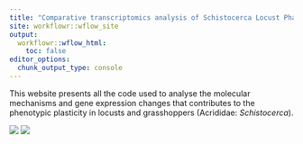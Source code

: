```yaml
---
title: "Comparative transcriptomics analysis of Schistocerca Locust Phase Transition"
site: workflowr::wflow_site
output:
  workflowr::wflow_html:
    toc: false
editor_options:
  chunk_output_type: console
---
```


This website presents all the code used to analyse the molecular mechanisms and gene expression changes that contributes to the phenotypic plasticity in locusts and grasshoppers (Acrididae: _Schistocerca_). 

![](assets/Desert-locust-BrandonWoo.jpeg)
![](assets/logoBPRISong.png)

